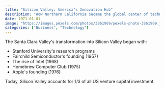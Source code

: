 ```yaml
---
title: "Silicon Valley: America's Innovation Hub"
description: "How Northern California became the global center of technology"
date: 1971-01-01
image: "https://images.pexels.com/photos/3861969/pexels-photo-3861969.jpeg"
categories: ["Business", "Technology"]
---
```


The Santa Clara Valley's transformation into Silicon Valley began with:

- Stanford University's research programs
- Fairchild Semiconductor's founding (1957)
- The rise of Intel (1968)
- Homebrew Computer Club (1975)
- Apple's founding (1976)

Today, Silicon Valley accounts for 1/3 of all US venture capital investment.
